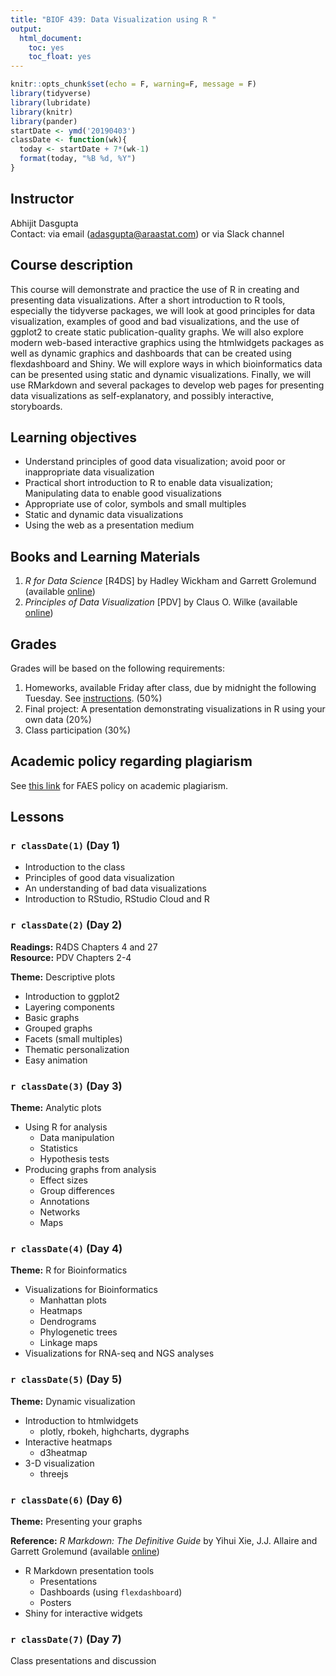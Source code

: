 ```yaml
---
title: "BIOF 439: Data Visualization using R "
output:
  html_document:
    toc: yes
    toc_float: yes
---
```


```r
knitr::opts_chunk$set(echo = F, warning=F, message = F)
library(tidyverse)
library(lubridate)
library(knitr)
library(pander)
startDate <- ymd('20190403')
classDate <- function(wk){
  today <- startDate + 7*(wk-1)
  format(today, "%B %d, %Y")
}
```


## Instructor 
Abhijit Dasgupta  
Contact: via email ([adasgupta@araastat.com](adasgupta@araastat.com)) or via Slack channel

## Course description
This course will demonstrate and practice the use of R in creating and presenting data visualizations. After a short introduction to R tools, especially the tidyverse packages, we will look at good principles for data visualization, examples of good and bad visualizations, and the use of ggplot2 to create static publication-quality graphs. We will also explore modern web-based interactive graphics using the htmlwidgets packages as well as dynamic graphics and dashboards that can be created using flexdashboard and Shiny. We will explore ways in which bioinformatics data can be presented using static and dynamic visualizations. Finally, we will use RMarkdown and several packages to develop web pages for presenting data visualizations as self-explanatory, and possibly interactive, storyboards. 

## Learning objectives

- Understand principles of good data visualization; avoid poor or inappropriate data visualization
- Practical short introduction to R to enable data visualization; Manipulating data to enable good visualizations
-	Appropriate use of color, symbols and small multiples
-	Static and dynamic data visualizations
-	Using the web as a presentation medium

## Books and Learning Materials

1. _R for Data Science_ [R4DS] by Hadley Wickham and Garrett Grolemund (available [online](https://r4ds.had.co.nz/){target=_blank})
1. _Principles of Data Visualization_ [PDV] by Claus O. Wilke (available [online](https://serialmentor.com/dataviz/index.html){target=_blank})

## Grades

Grades will be based on the following requirements:

1. Homeworks, available Friday after class, due by midnight the following Tuesday. See [instructions](assignments/).  (50%)
1. Final project: A presentation demonstrating visualizations in R using your own data (20%)
1. Class participation (30%)

## Academic policy regarding plagiarism

See [this link](https://faes.org/sites/default/files/Student_Handbook_2016-17.pdfhttps://faes.org/sites/default/files/Student_Handbook_2016-17.pdf){target=_blank} for FAES policy on academic plagiarism.

## Lessons

### `r classDate(1)` (Day 1)

- Introduction to the class
- Principles of good data visualization
- An understanding of bad data visualizations
- Introduction to RStudio, RStudio Cloud and R

###  `r classDate(2)` (Day 2)

__Readings:__ R4DS Chapters 4 and 27    
__Resource:__ PDV Chapters 2-4

__Theme:__ Descriptive plots

- Introduction to ggplot2
- Layering components
- Basic graphs
- Grouped graphs
- Facets (small multiples)
- Thematic personalization
- Easy animation

### `r classDate(3)` (Day 3)

__Theme:__ Analytic plots

- Using R for analysis
  - Data manipulation
  - Statistics
  - Hypothesis tests
- Producing graphs from analysis
  - Effect sizes
  - Group differences
  - Annotations
  - Networks
  - Maps
  
### `r classDate(4)` (Day 4)

__Theme:__ R for Bioinformatics

- Visualizations for Bioinformatics
  - Manhattan plots
  - Heatmaps
  - Dendrograms
  - Phylogenetic trees
  - Linkage maps
- Visualizations for RNA-seq and NGS analyses

### `r classDate(5)` (Day 5)

__Theme:__ Dynamic visualization

- Introduction to htmlwidgets
  - plotly, rbokeh, highcharts, dygraphs
- Interactive heatmaps
  - d3heatmap
- 3-D visualization
  - threejs

### `r classDate(6)` (Day 6)

__Theme:__ Presenting your graphs

__Reference:__ _R Markdown: The Definitive Guide_ by Yihui Xie, J.J. Allaire and Garrett Grolemund (available [online](https://bookdown.org/yihui/rmarkdown/){target=_blank})

- R Markdown presentation tools
  - Presentations
  - Dashboards (using `flexdashboard`)
  - Posters
- Shiny for interactive widgets

### `r classDate(7)` (Day 7)

Class presentations and discussion


